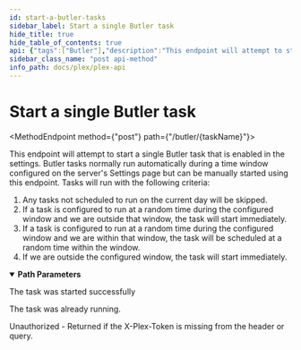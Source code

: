 ```yaml
---
id: start-a-butler-tasks
sidebar_label: Start a single Butler task
hide_title: true
hide_table_of_contents: true
api: {"tags":["Butler"],"description":"This endpoint will attempt to start a single Butler task that is enabled in the settings. Butler tasks normally run automatically during a time window configured on the server's Settings page but can be manually started using this endpoint. Tasks will run with the following criteria:\n1. Any tasks not scheduled to run on the current day will be skipped.\n2. If a task is configured to run at a random time during the configured window and we are outside that window, the task will start immediately.\n3. If a task is configured to run at a random time during the configured window and we are within that window, the task will be scheduled at a random time within the window.\n4. If we are outside the configured window, the task will start immediately.\n","operationId":"startAButlerTasks","parameters":[{"name":"taskName","description":"the name of the task to be started.","in":"path","schema":{"type":"string","enum":["BackupDatabase","BuildGracenoteCollections","CheckForUpdates","CleanOldBundles","CleanOldCacheFiles","DeepMediaAnalysis","GenerateAutoTags","GenerateChapterThumbs","GenerateMediaIndexFiles","OptimizeDatabase","RefreshLibraries","RefreshLocalMedia","RefreshPeriodicMetadata","UpgradeMediaAnalysis"]},"required":true}],"responses":{"200":{"description":"The task was started successfully"},"202":{"description":"The task was already running."},"401":{"description":"Unauthorized - Returned if the X-Plex-Token is missing from the header or query."}},"method":"post","path":"/butler/{taskName}","servers":[{"url":"{Protocol}://{Local IP}:{Port}","variables":{"Protocol":{"enum":["http","https"],"default":"http","description":"The protocl to use with your plex server"},"Local IP":{"default":"10.10.10.47","description":"The Local IP Address of your plex server"},"Port":{"default":"32400","description":"The port to access your plex server"}}},{"url":"https://plex.tv/api/v2"}],"security":[{"PlexToken":[]}],"securitySchemes":{"PlexToken":{"type":"apiKey","in":"header","name":"X-Plex-Token"}},"info":{"title":"Plex-API","description":"An Open API Spec for interacting with Plex.tv and Plex Servers","version":"0.0.1","contact":{"name":"Luke Hagar","email":"Lukeslakemail@gmail.com","url":"https://www.LukeHagar.com"}},"postman":{"name":"Start a single Butler task","description":{"content":"This endpoint will attempt to start a single Butler task that is enabled in the settings. Butler tasks normally run automatically during a time window configured on the server's Settings page but can be manually started using this endpoint. Tasks will run with the following criteria:\n1. Any tasks not scheduled to run on the current day will be skipped.\n2. If a task is configured to run at a random time during the configured window and we are outside that window, the task will start immediately.\n3. If a task is configured to run at a random time during the configured window and we are within that window, the task will be scheduled at a random time within the window.\n4. If we are outside the configured window, the task will start immediately.\n","type":"text/plain"},"url":{"path":["butler",":taskName"],"host":["{{baseUrl}}"],"query":[],"variable":[{"disabled":false,"description":{"content":"(Required) the name of the task to be started.","type":"text/plain"},"type":"any","value":"","key":"taskName"}]},"method":"POST"}}
sidebar_class_name: "post api-method"
info_path: docs/plex/plex-api
---
```



<h1 className={"openapi__heading"}>Start a single Butler task</h1>

<MethodEndpoint method={"post"} path={"/butler/{taskName}"}></MethodEndpoint>



This endpoint will attempt to start a single Butler task that is enabled in the settings. Butler tasks normally run automatically during a time window configured on the server's Settings page but can be manually started using this endpoint. Tasks will run with the following criteria:
1. Any tasks not scheduled to run on the current day will be skipped.
2. If a task is configured to run at a random time during the configured window and we are outside that window, the task will start immediately.
3. If a task is configured to run at a random time during the configured window and we are within that window, the task will be scheduled at a random time within the window.
4. If we are outside the configured window, the task will start immediately.


<details style={{"marginBottom":"1rem"}} className={"openapi-markdown__details"} data-collapsed={false} open={true}><summary style={{}}><strong>Path Parameters</strong></summary><div><ul><ParamsItem className={"paramsItem"} param={{"name":"taskName","description":"the name of the task to be started.","in":"path","schema":{"type":"string","enum":["BackupDatabase","BuildGracenoteCollections","CheckForUpdates","CleanOldBundles","CleanOldCacheFiles","DeepMediaAnalysis","GenerateAutoTags","GenerateChapterThumbs","GenerateMediaIndexFiles","OptimizeDatabase","RefreshLibraries","RefreshLocalMedia","RefreshPeriodicMetadata","UpgradeMediaAnalysis"]},"required":true}}></ParamsItem></ul></div></details><div><div><ApiTabs><TabItem label={"200"} value={"200"}><div>

The task was started successfully

</div><div></div></TabItem><TabItem label={"202"} value={"202"}><div>

The task was already running.

</div><div></div></TabItem><TabItem label={"401"} value={"401"}><div>

Unauthorized - Returned if the X-Plex-Token is missing from the header or query.

</div><div></div></TabItem></ApiTabs></div></div>